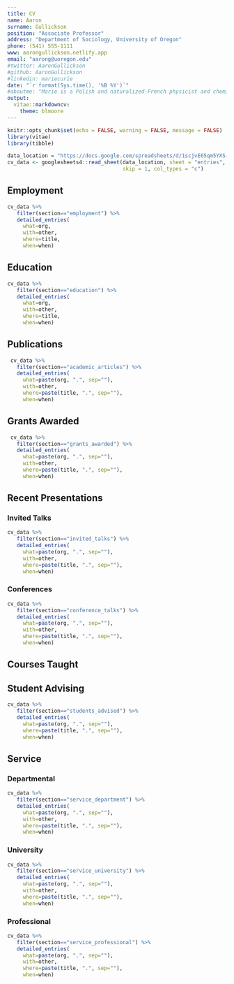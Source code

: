 ```yaml
---
title: CV
name: Aaron
surname: Gullickson
position: "Associate Professor"
address: "Department of Sociology, University of Oregon"
phone: (541) 555-1111
www: aarongullickson.netlify.app
email: "aarong@uoregon.edu"
#twitter: AaronGullickson
#github: AaronGullickson
#linkedin: mariecurie
date: "`r format(Sys.time(), '%B %Y')`"
#aboutme: "Marie is a Polish and naturalized-French physicist and chemist who conducts pioneering research on radioactivity."
output: 
  vitae::markdowncv:
    theme: blmoore
---
```


```r
knitr::opts_chunk$set(echo = FALSE, warning = FALSE, message = FALSE)
library(vitae)
library(tibble)
```

```r
data_location = "https://docs.google.com/spreadsheets/d/1scjvE65qm5YXS-JG4-CRPiLEqsz6p4y34WX6ipEct_w/edit#gid=917338460"
cv_data <- googlesheets4::read_sheet(data_location, sheet = "entries", 
                                     skip = 1, col_types = "c")
```

## Employment

```r
cv_data %>%
   filter(section=="employment") %>%
   detailed_entries(
     what=org,
     with=other,
     where=title,
     when=when)
```

## Education

```r
cv_data %>%
   filter(section=="education") %>%
   detailed_entries(
     what=org,
     with=other,
     where=title,
     when=when)
```

## Publications

```r
 cv_data %>%
   filter(section=="academic_articles") %>%
   detailed_entries(
     what=paste(org, ".", sep=""),
     with=other,
     where=paste(title, ".", sep=""),
     when=when)
```

## Grants Awarded

```r
 cv_data %>%
   filter(section=="grants_awarded") %>%
   detailed_entries(
     what=paste(org, ".", sep=""),
     with=other,
     where=paste(title, ".", sep=""),
     when=when)
```

## Recent Presentations

### Invited Talks

```r
cv_data %>%
   filter(section=="invited_talks") %>%
   detailed_entries(
     what=paste(org, ".", sep=""),
     with=other,
     where=paste(title, ".", sep=""),
     when=when)
```

### Conferences

```r
cv_data %>%
   filter(section=="conference_talks") %>%
   detailed_entries(
     what=paste(org, ".", sep=""),
     with=other,
     where=paste(title, ".", sep=""),
     when=when)
```

## Courses Taught

## Student Advising

```r
cv_data %>%
   filter(section=="students_advised") %>%
   detailed_entries(
     what=paste(org, ".", sep=""),
     where=paste(title, ".", sep=""),
     when=when)
```

## Service

### Departmental

```r
cv_data %>%
   filter(section=="service_department") %>%
   detailed_entries(
     what=paste(org, ".", sep=""),
     with=other,
     where=paste(title, ".", sep=""),
     when=when)
```

### University

```r
cv_data %>%
   filter(section=="service_university") %>%
   detailed_entries(
     what=paste(org, ".", sep=""),
     with=other,
     where=paste(title, ".", sep=""),
     when=when)
```

### Professional

```r
cv_data %>%
   filter(section=="service_professional") %>%
   detailed_entries(
     what=paste(org, ".", sep=""),
     with=other,
     where=paste(title, ".", sep=""),
     when=when)
```
